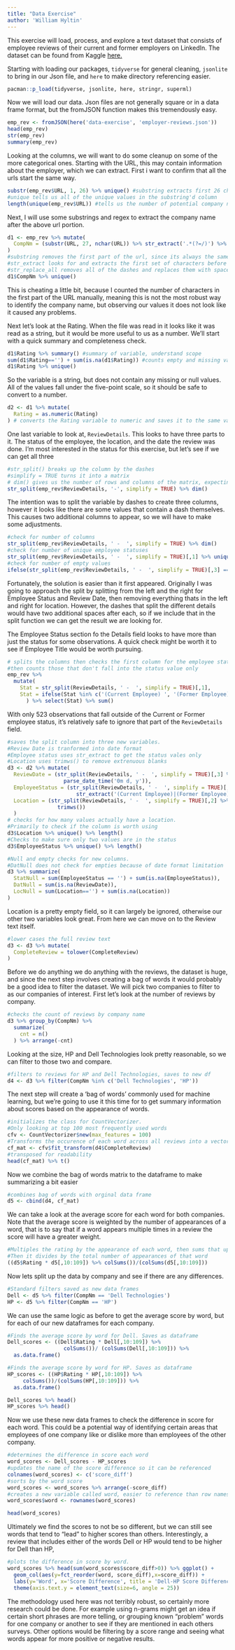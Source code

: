 ```yaml
---
title: "Data Exercise"
author: 'William Hyltin' 
---
```


This exercise will load, process, and explore a text dataset that consists of employee reviews of their current and former employers on LinkedIn. The dataset can be found from Kaggle [here.]('https://www.kaggle.com/datasets/muhammedabdulazeem/employer-review-about-their-organization/')

Starting with loading our packages, `tidyverse` for general cleaning, `jsonlite` to bring in our Json file, and `here` to make directory referencing easier.

```r
pacman::p_load(tidyverse, jsonlite, here, stringr, superml)
```

Now we will load our data. Json files are not generally square or in a data frame format, but the fromJSON function makes this tremendously easy.

```r
emp_rev <- fromJSON(here('data-exercise', 'employer-reviews.json'))
head(emp_rev)
str(emp_rev)
summary(emp_rev)
```

Looking at the columns, we will want to do some cleanup on some of the more categorical ones. Starting with the URL, this may contain information about the employer, which we can extract. First i want to confirm that all the urls start the same way.
```r
substr(emp_rev$URL, 1, 26) %>% unique() #substring extracts first 26 characters,
#unique tells us all of the unique values in the substring'd column
length(unique(emp_rev$URL)) #tells us the number of potential company names
```

Next, I will use some substrings and regex to extract the company name after the above url portion. 
```r
d1 <- emp_rev %>% mutate(
  CompNm = (substr(URL, 27, nchar(URL)) %>% str_extract('.*(?=/)') %>% str_replace_all('-',' '))
)
#substring removes the first part of the url, since its always the same at 27 characters
#str_extract looks for and extracts the first set of characters before the "/"
#str_replace_all removes all of the dashes and replaces them with spaces
d1$CompNm %>% unique()
```
This is cheating a little bit, because I counted the number of characters in the first part of the URL manually, meaning this is not the most robust way to identify the company name, but observing our values it does not look like it caused any problems.  

Next let's look at the Rating. When the file was read in it looks like it was read as a string, but it would be more useful to us as a number. We'll start with a quick summary and completeness check.
```r
d1$Rating %>% summary() #summary of variable, understand scope
sum(d1$Rating=='') + sum(is.na(d1$Rating)) #counts empty and missing values
d1$Rating %>% unique()
```

So the variable is a string, but does not contain any missing or null values. All of the values fall under the five-point scale, so it should be safe to convert to a number.
```r
d2 <- d1 %>% mutate(
  Rating = as.numeric(Rating)
) # converts the Rating variable to numeric and saves it to the same variable.
```

One last variable to look at, `ReviewDetails`. This looks to have three parts to it. The status of the employee, the location, and the date the review was done. I'm most interested in the status for this exercise, but let's see if we can get all three
```r
#str_split() breaks up the column by the dashes
#simplify = TRUE turns it into a matrix
# dim() gives us the number of rows and columns of the matrix, expecting 3 cols
str_split(emp_rev$ReviewDetails, '-', simplify = TRUE) %>% dim()
```

The intention was to split the variable by dashes to create three columns, however it looks like there are some values that contain a dash themselves. This causes two additional columns to appear, so we will have to make some adjustments.

```r
#check for number of columns
str_split(emp_rev$ReviewDetails, ' -  ', simplify = TRUE) %>% dim() 
#check for number of unique employee statuses
str_split(emp_rev$ReviewDetails, ' -  ', simplify = TRUE)[,1] %>% unique() %>% head(10)
#check for number of empty values
ifelse(str_split(emp_rev$ReviewDetails, ' -  ', simplify = TRUE)[,3] =='',1,0) %>% sum()
```

Fortunately, the solution is easier than it first appeared. Originally I was going to approach the split by splitting from the left and the right for Employee Status and Review Date, then removing everything thats in the left and right for location. However, the dashes that split the different details would have two additional spaces after each, so if we include that in the split function we can get the result we are looking for.

The Employee Status section fo the Details field looks to have more than just the status for some observations. A quick check might be worth it to see if Employee Title would be worth pursuing.
```r
# splits the columns then checks the first column for the employee status values,
#then counts those that don't fall into the status value only
emp_rev %>%
  mutate(
    Stat = str_split(ReviewDetails, ' -  ', simplify = TRUE)[,1],
    Stat = ifelse(Stat %in% c('(Current Employee) ', '(Former Employee) '), 0, 1)
      ) %>% select(Stat) %>% sum()
```

With only 523 observations that fall outside of the Current or Former employee status, it's relatively safe to ignore that part of the `ReviewDetails` field.
```r
#saves the split column into three new variables.
#Review Date is tranformed into date format
#Employee status uses str_extract to get the status vales only
#Location uses trimws() to remove extrenuous blanks
d3 <- d2 %>% mutate(
  ReviewDate = (str_split(ReviewDetails, ' -  ', simplify = TRUE)[,3] %>% 
                  parse_date_time('0m d, y')),
  EmployeeStatus = (str_split(ReviewDetails, ' -  ', simplify = TRUE)[,1] %>% 
                      str_extract('(Current Employee)|(Former Employee)')),
  Location = (str_split(ReviewDetails, ' -  ', simplify = TRUE)[,2] %>% 
                trimws())
  )
# checks for how many values actually have a location. 
#Primarily to check if the column is worth using
d3$Location %>% unique() %>% length()
#Checks to make sure only two values are in the status
d3$EmployeeStatus %>% unique() %>% length()
```

```r
#Null and empty checks for new columns. 
#DatNull does not check for empties because of date format limitation
d3 %>% summarize(
  StatNull = sum(EmployeeStatus == '') + sum(is.na(EmployeeStatus)),
  DatNull = sum(is.na(ReviewDate)),
  LocNull = sum(Location=='') + sum(is.na(Location))
)
```
Location is a pretty empty field, so it can largely be ignored, otherwise our other two variables look great. From here we can move on to the Review text itself.

```r
#lower cases the full review text
d3 <- d3 %>% mutate(
  CompleteReview = tolower(CompleteReview)
)
```

Before we do anything we do anything with the reviews, the dataset is huge, and since the next step involves creating a bag of words it would probably be a good idea to filter the dataset. We will pick two companies to filter to as our companies of interest. First let's look at the number of reviews by company.
```r
#checks the count of reviews by company name
d3 %>% group_by(CompNm) %>% 
  summarize(
    cnt = n()
  ) %>% arrange(-cnt)
```

Looking at the size, HP and Dell Technologies look pretty reasonable, so we can filter to those two and compare.

```r
#filters to reviews for HP and Dell Technologies, saves to new df
d4 <- d3 %>% filter(CompNm %in% c('Dell Technologies', 'HP'))
```

The next step will create a 'bag of words' commonly used for machine learning, but we're going to use it this time for to get summary information about scores based on the appearance of words.
```r
#initializes the class for CountVectorizer. 
#Only looking at top 100 most frequently used words
cfv <- CountVectorizer$new(max_features = 100)
#Transforms the occurence of each word across all reviews into a vector
cf_mat <- cfv$fit_transform(d4$CompleteReview)
#transposed for readability
head(cf_mat) %>% t()
```

Now we combine the bag of words matrix to the dataframe to make summarizing a bit easier
```r
#combines bag of words with orginal data frame
d5 <- cbind(d4, cf_mat)
```

We can take a look at the average score for each word for both companies. Note that the average score is weighted by the number of appearances of a word, that is to say that if a word appears multiple times in a review the score will have a greater weight.
```r
#Multiples the rating by the appearance of each word, then sums that up for each word
#Then it divides by the total number of appearances of that word
((d5$Rating * d5[,10:109]) %>% colSums())/(colSums(d5[,10:109]))
```

Now lets split up the data by company and see if there are any differences.
```r
#Standard filters saved as new data frames
Dell <- d5 %>% filter(CompNm == 'Dell Technologies')
HP <- d5 %>% filter(CompNm == 'HP')
```

We can use the same logic as before to get the average score by word, but for each of our new dataframes for each company.
```r
#Finds the average score by word for Dell. Saves as dataframe
Dell_scores <- ((Dell$Rating * Dell[,10:109]) %>%
                  colSums())/ (colSums(Dell[,10:109])) %>% 
  as.data.frame()

#Finds the average score by word for HP. Saves as dataframe
HP_scores <- ((HP$Rating * HP[,10:109]) %>% 
     colSums())/(colSums(HP[,10:109])) %>% 
  as.data.frame()

Dell_scores %>% head()
HP_scores %>% head()
```

Now we use these new data frames to check the difference in score for each word. This could be a potential way of identifying certain areas that employees of one company like or dislike more than employees of the other company.
```r
#determines the difference in score each word
word_scores <- Dell_scores - HP_scores
#updates the name of the score difference so it can be referenced
colnames(word_scores) <- c('score_diff')
#sorts by the word score
word_scores <- word_scores %>% arrange(-score_diff)
#creates a new variable called word, easier to reference than row names
word_scores$word <- rownames(word_scores)

head(word_scores)
```

Ultimately we find the scores to not be so different, but we can still see words that tend to "lead" to higher scores than others. Interestingly, a review that includes either of the words Dell or HP would tend to be higher for Dell than HP, 
```r
#plots the difference in score by word.
word_scores %>% head(sum(word_scores$score_diff>0)) %>% ggplot() +
  geom_col(aes(y=fct_reorder(word, score_diff),x=score_diff)) +
  labs(y='Word', x='Score Difference', title = 'Dell-HP Score Difference by Word') +
  theme(axis.text.y = element_text(size=6, angle = 25))
```

The methodology used here was not terribly robust, so certainly more research could be done. For example using n-grams might get an idea if certain short phrases are more telling, or grouping known "problem" words for one company or another to see if they are mentioned in each others surveys. Other options would be filtering by a score range and seeing what words appear for more positive or negative results.